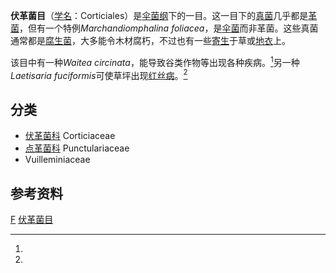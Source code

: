 {{Automatic taxobox
| taxon = Corticiales
| image = Erythricium laetum 40560.jpg
| image_caption = ''Erythricium laetum''
| authority = K.-H. Larsson (2007)
| subdivision_ranks = 科
| subdivision = 参见内文
| synonyms_ref = <ref name="urlMycoBank: Corticiales"/>
| synonyms = 
1907 Protohymeniales <small>[[Johannes_Paulus_Lotsy|Lotsy]]</small><br>
1998 Vuilleminiales <small>[[Jacques_Boidin|Boidin]], Mugnier & Canales</small>
}}

'''伏革菌目'''（[[学名|学名]]：Corticiales）是[[伞菌纲|伞菌纲]]下的一目。这一目下的[[真菌|真菌]]几乎都是[[革菌|革菌]]，但有一个特例''Marchandiomphalina foliacea''，是[[伞菌|伞菌]]而非革菌。这些真菌通常都是[[腐生菌|腐生菌]]，大多能令木材腐朽，不过也有一些[[寄生|寄生]]于草或[[地衣|地衣]]上。

该目中有一种''Waitea circinata''，能导致谷类作物等出现各种疾病。<ref name="Lanoiselet2007"/>另一种''Laetisaria fuciformis''可使草坪出现[[红丝病|红丝病]]。<ref name="Red Thread"/>

== 分类 ==
* [[伏革菌科|伏革菌科]] Corticiaceae
* [[点革菌科|点革菌科]] Punctulariaceae
* Vuilleminiaceae

== 参考资料 ==
{{reflist|refs=

<ref name="Red Thread">{{cite web |url=http://www.lawnandmower.com/red-thread-disease.aspx |title=Red Thread lawn disease - cause, symptoms and treatment |format= |work= |accessdate=2010-12-03 |archive-date=2019-10-12 |archive-url=https://web.archive.org/web/20191012213109/https://www.lawnandmower.com/red-thread-disease.aspx |dead-url=no }}</ref>

<ref name="Lanoiselet2007">{{cite journal |author=Lanoiselet VM, Cother EJ, Ash GJ. |year=2007 |title=Aggregate sheath spot and sheath spot of rice |journal=Crop Protection |volume=26 |pages=799–808 |doi=10.1016/j.cropro.2006.06.016}}</ref>

<ref name="urlMycoBank: Corticiales">{{cite web |url=http://www.mycobank.org/MycoTaxo.aspx?Link=T&Rec=501299 |title=Corticiales K.H. Larss. 2007 |publisher=International Mycological Association |work=MycoBank |accessdate=2010-12-03}}</ref>

}}
{{Taxonbar|from=Q2998105}}

[[Category:伞菌纲|F]]
[[Category:伏革菌目|]]